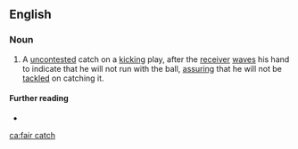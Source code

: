 ==English==

===Noun===
{{en-noun|es}}

# {{lb|en|American football}} A [[uncontested]] catch on a [[kicking]] play, after the [[receiver]] [[wave]]s his hand to indicate that he will not run with the ball, [[assure|assuring]] that he will not be [[tackle]]d on catching it.

====Further reading====
* {{pedia}}

[[ca:fair catch]]